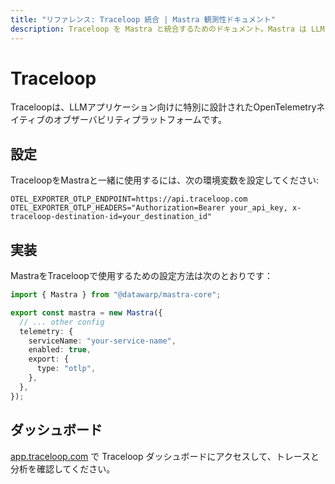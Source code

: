 ```yaml
---
title: "リファレンス: Traceloop 統合 | Mastra 観測性ドキュメント"
description: Traceloop を Mastra と統合するためのドキュメント。Mastra は LLM アプリケーション向けの OpenTelemetry ネイティブの観測性プラットフォームです。
---
```


# Traceloop

Traceloopは、LLMアプリケーション向けに特別に設計されたOpenTelemetryネイティブのオブザーバビリティプラットフォームです。

## 設定

TraceloopをMastraと一緒に使用するには、次の環境変数を設定してください:

```env
OTEL_EXPORTER_OTLP_ENDPOINT=https://api.traceloop.com
OTEL_EXPORTER_OTLP_HEADERS="Authorization=Bearer your_api_key, x-traceloop-destination-id=your_destination_id"
```

## 実装

MastraをTraceloopで使用するための設定方法は次のとおりです：

```typescript
import { Mastra } from "@datawarp/mastra-core";

export const mastra = new Mastra({
  // ... other config
  telemetry: {
    serviceName: "your-service-name",
    enabled: true,
    export: {
      type: "otlp",
    },
  },
});
```

## ダッシュボード

[app.traceloop.com](https://app.traceloop.com) で Traceloop ダッシュボードにアクセスして、トレースと分析を確認してください。
